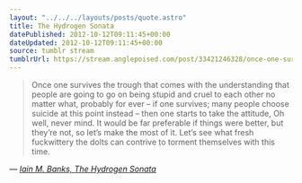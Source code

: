 ```yaml
---
layout: "../../../layouts/posts/quote.astro"
title: The Hydrogen Sonata
datePublished: 2012-10-12T09:11:45+00:00
dateUpdated: 2012-10-12T09:11:45+00:00
source: tumblr stream
tumblrUrl: https://stream.anglepoised.com/post/33421246328/once-one-survives-the-trough-that-comes-with-the
---
```


> Once one survives the trough that comes with the understanding that people are going to go on being stupid and cruel to each other no matter what, probably for ever – if one survives; many people choose suicide at this point instead – then one starts to take the attitude, Oh well, never mind. It would be far preferable if things were better, but they’re not, so let’s make the most of it. Let’s see what fresh fuckwittery the dolts can contrive to torment themselves with this time.

— <cite>[Iain M. Banks, _The Hydrogen Sonata_](https://www.goodreads.com/book/show/13497991-the-hydrogen-sonata)</cite>
